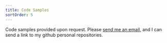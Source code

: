 ```yaml
---
title: Code Samples
sortOrder: 5
---
```


Code samples provided upon request. Please [send me an email](mailto:chris@chrisplease.me), and I can send a link to my github personal repositories.
